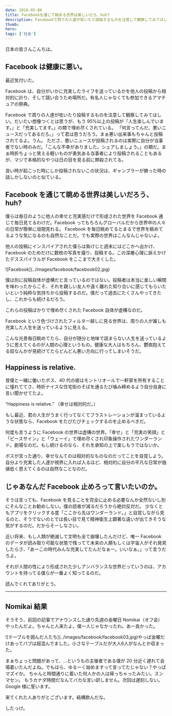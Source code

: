 ```yaml
---
date: 2016-05-06
title: Facebookを通じて眺める世界は美しいだろ、huh?
description: Facebookで周りの人達が呟いたり投稿するものを注意して観察してみてほしい。だいたい想像つくとは思うが、もう95%以上の投稿が「人生楽しんでいます。」と「充実してます。」の類で埋め尽くされている。
thumb:
hero:
tags: ['社会']
---
```


日本の皆さんこんちは。

## Facebook は健康に悪い。

最近気付いた。

Facebook は、自分がいかに充実したライフを送っているかを他人の投稿から相対的に計り、そして競い合うため場所だ。有名人じゃなくても参加できるアマチュアの祭典。

Facebook で周りの人達が呟いたり投稿するものを注意して観察してみてほしい。だいたい想像つくとは思うが、もう 95%以上の投稿が「人生楽しんでいます。」と「充実してます。」の類で埋め尽くされている。
「何言ってんだ、悪いニュースだってあるだろ。」って君は思うだろう。まぁ悪い出来事もちゃんと投稿されてるよ。うん。
たださ、悪いニュースが投稿されるのは実際に自分が当事者でない時のみだ。「こんな不幸がありました。シェアしましょう。」の類だ。まぁ時折ちょっと笑える軽いものが勇気ある当事者により投稿されることもあるが、マジで本格的なやつは日の目を見る前に黙殺されてる。

良い時が起こった時にしか投稿されないこの状況は、ギャンブラーが勝った時の話しかしないのと似ている。

## Facebook を通じて眺める世界は美しいだろう、huh?

僕らは毎日のように他人の幸せと充実感だけで形成された世界を Facebook 通じて毎日見てるわけだ。Facebook ってもちろんグローバルだから世界中の人々の日常が簡単に垣間見れる。 Facebook を毎日眺めてるとまるで世界を眺めてるような気になるのも自然なことだ。でも実際の世界はこんなんじゃないよ。

他人の投稿にインスパイアされた僕らは負けじと週末にはどこかへ出かけ、Facebook のためだけに数枚の写真を撮り、投稿する。この深層心理に訴えかけたデススパイラルが Facebook をここまで大きくした。

<div>![Facebook](../images/facebook/facebook02.jpg)</div>

僕は別に投稿自体が虚構だと言っているのではない。投稿者は本当に楽しい瞬間を味わったからこそ、それを親しい友人や遠く離れた知り合いに感じてもらいたいという純粋な気持ちから投稿するのだ。僕だって過去にたくさんやってきたし、これからも続けるだろう。

これらの投稿ばかりで埋め尽くされた Facebook 自体が虚構なのだ。

Facebook という色づけされたフィルター越しに見る世界は、周りの人が誰しも充実した人生を送っているように見える。

こんな光景毎日眺めてたら、自分が随分と地味で詰まらない人生を送っているように思えてくるのが人間の心理というもの。健康な大人はもちろん、鬱病抱えてる奴なんかが見続けてたらどんどん悪い方向に行ってしまいそうだ。

## Happiness is relative.

昔僕と一緒に働いたボス、40 代の彼はモントリオールで一軒家を所有することに憧れててさ、時折ナイスな住宅街のそばを通るたび噛み締めるよう自分自身に言い聞かせてたよ。

“Happiness is relative.” （幸せは相対的だ。）

もし最近、君の人生がうまく行ってなくてフラストレーションが溜まっているような状態なら、Facebook をたびたびチェックするのを止めるべきだ。

何度も言うように Facebook の世界は虚構の世界。「幸せ」と「充実の笑顔」と「ピースサイン」と「ウェーイ」で埋め尽くされ印象操作されたワンダーランド。劇場なのだ。もし続けるのなら、それを承知の上で楽しもうではないか。

ボスが言った通り、幸せなんてのは相対的なものなのだってことを自覚しよう。自分より充実した人達が視界に入れば入るほど、相対的に自分の平凡な日常が価値低く思えてくるのは自然なことなのだ。

## じゃあなんだ Facebook 止めろって言いたいのか。

そうは言っても、Facebook を見ることを完全に止める必要なんか全然ないし別にそんなことお勧めしない。僕の読者が減るだろうから絶対反対だ。 少なくともアプリをクリックする度「ここから先はワンダーランド。」と自覚しながら見るのと、そうでないのとでは長い目で見て精神衛生上顕著な違いが出てきそうな気がするのだ。だからそーしなさい。

近い将来、もし人類が絶滅して文明も全て崩壊したんだけど、唯一 Facebook のデータが読み取り可能な状態で残ってて未来の人類もしくは宇宙人がそれ発見したらさ、「あーこの時代みんな充実してたんだなぁー。いいなぁ。」って言うだろよ。

それが人間の性により形成された少しアンバランスな世界だっていうのは、アカウントを持ってる僕らが一番よく知ってるのだ。

読んでくれてありがとう。

---

## Nomikai 結果

そうそう、前回の記事でアナウンスした通り先週の金曜日 Nomikai（オフ会）やったんだよ。ちゃんと人来たよ。僕一人じゃなかったわ。あー良かった。

<div>
  ![テーブルを囲んだ人たち](../images/facebook/facebook03.jpg)やっぱ金曜だけあってパブは超混んでました。小さなテーブルだが大人6人がなんとか収まった。
</div>

まぁちょっと問題があって、…というもの主催者である僕が 20 分近く遅れて会場着いたんだよね。でもほら、ゆるーく始めますって言ってたじゃない？やっぱマズイか。
ちゃんと時間通りに着いた何人かの人は帰っちゃったみたい。スンマセン。
もうカナダ時間だなんてバカな言い訳しません。次回は遅刻しない。Google 様に誓います。

来てくれた人ありがとございます。結構飲んだな。

したっけ。
